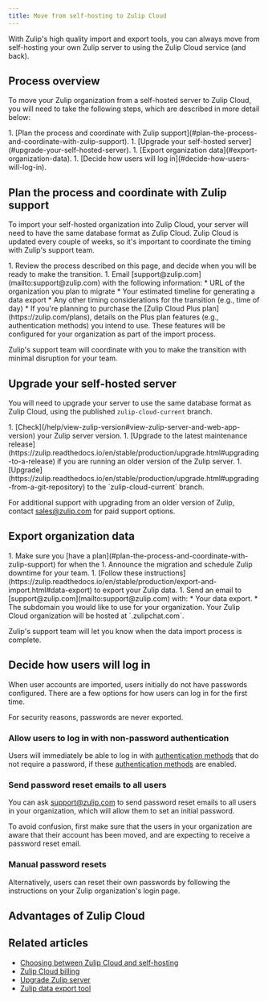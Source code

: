 ```yaml
---
title: Move from self-hosting to Zulip Cloud
---
```



With Zulip's high quality import and export tools, you can always
move from self-hosting your own Zulip server to using the Zulip
Cloud service (and back).

## Process overview

To move your Zulip organization from a self-hosted server to Zulip
Cloud, you will need to take the following steps, which are described
in more detail below:

<Steps>
  1. [Plan the process and coordinate with Zulip support](#plan-the-process-and-coordinate-with-zulip-support).
  1. [Upgrade your self-hosted server](#upgrade-your-self-hosted-server).
  1. [Export organization data](#export-organization-data).
  1. [Decide how users will log in](#decide-how-users-will-log-in).
</Steps>

## Plan the process and coordinate with Zulip support

To import your self-hosted organization into Zulip Cloud, your server will need
to have the same database format as Zulip Cloud. Zulip Cloud is updated every
couple of weeks, so it's important to coordinate the timing with Zulip's support
team.

<Steps>
  1. Review the process described on this page, and decide when you will be ready
     to make the transition.
  1. Email [support@zulip.com](mailto:support@zulip.com) with the following information:
     * URL of the organization you plan to migrate
     * Your estimated timeline for generating a data export
     * Any other timing considerations for the transition (e.g., time of day)
     * If you're planning to purchase the [Zulip Cloud Plus
       plan](https://zulip.com/plans), details on the Plus plan features (e.g.,
       authentication methods) you intend to use. These features will be
       configured for your organization as part of the import process.
</Steps>

Zulip's support team will coordinate with you to make the transition with
minimal disruption for your team.

## Upgrade your self-hosted server

You will need to upgrade your server to use the same database format
as Zulip Cloud, using the published `zulip-cloud-current` branch.

<Steps>
  1. [Check](/help/view-zulip-version#view-zulip-server-and-web-app-version) your
     Zulip server version.
  1. [Upgrade to the latest maintenance
     release](https://zulip.readthedocs.io/en/stable/production/upgrade.html#upgrading-to-a-release)
     if you are running an older version of the Zulip server.
  1. [Upgrade](https://zulip.readthedocs.io/en/stable/production/upgrade.html#upgrading-from-a-git-repository)
     to the `zulip-cloud-current` branch.
</Steps>

For additional support with upgrading from an older version of Zulip, contact
[sales@zulip.com](mailto:sales@zulip.com) for paid support options.

## Export organization data

<Steps>
  1. Make sure you [have a
     plan](#plan-the-process-and-coordinate-with-zulip-support) for when the
  1. Announce the migration and schedule Zulip downtime for your team.
  1. [Follow these instructions](https://zulip.readthedocs.io/en/stable/production/export-and-import.html#data-export)
     to export your Zulip data.
  1. Send an email to [support@zulip.com](mailto:support@zulip.com) with:
     * Your data export.
     * The subdomain you would like to use for your organization. Your Zulip
       Cloud organization will be hosted at `<subdomain>.zulipchat.com`.
</Steps>

Zulip's support team will let you know when the data import process is complete.

## Decide how users will log in

When user accounts are imported, users initially do not have passwords
configured. There are a few options for how users can log in for the first time.

<ZulipTip>
  For security reasons, passwords are never exported.
</ZulipTip>

### Allow users to log in with non-password authentication

Users will immediately be able to log in with [authentication
methods](/help/configure-authentication-methods) that do not require a password,
if these [authentication methods](/help/configure-authentication-methods) are
enabled.

### Send password reset emails to all users

You can ask [support@zulip.com](mailto:support@zulip.com) to send password reset
emails to all users in your organization, which will allow them to set an
initial password.

<ZulipNote>
  To avoid confusion, first make sure that the users in your
  organization are aware that their account has been moved,
  and are expecting to receive a password reset email.
</ZulipNote>

### Manual password resets

Alternatively, users can reset their own passwords by following the instructions
on your Zulip organization's login page.

## Advantages of Zulip Cloud

<AdvantagesOfZulipCloud />

## Related articles

* [Choosing between Zulip Cloud and self-hosting](/help/zulip-cloud-or-self-hosting)
* [Zulip Cloud billing](/help/zulip-cloud-billing)
* [Upgrade Zulip server](https://zulip.readthedocs.io/en/stable/production/upgrade.html)
* [Zulip data export tool](https://zulip.readthedocs.io/en/stable/production/export-and-import.html#data-export)
